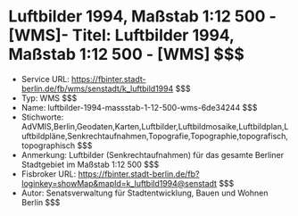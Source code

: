 # Luftbilder 1994, Maßstab 1:12 500 - [WMS]- Titel: Luftbilder 1994, Maßstab 1:12 500 - [WMS] $$$
- Service URL: https://fbinter.stadt-berlin.de/fb/wms/senstadt/k_luftbild1994 $$$
- Typ: WMS $$$
- Name: luftbilder-1994-massstab-1-12-500-wms-6de34244 $$$
- Stichworte: AdVMIS,Berlin,Geodaten,Karten,Luftbilder,Luftbildmosaike,Luftbildplan,Luftbildpläne,Senkrechtaufnahmen,Topografie,Topographie,topografisch,topographisch $$$
- Anmerkung: Luftbilder (Senkrechtaufnahmen) für das gesamte Berliner Stadtgebiet im Maßstab  1:12 500 $$$
- Fisbroker URL: https://fbinter.stadt-berlin.de/fb?loginkey=showMap&mapId=k_luftbild1994@senstadt $$$
- Autor: Senatsverwaltung für Stadtentwicklung, Bauen und Wohnen Berlin $$$
